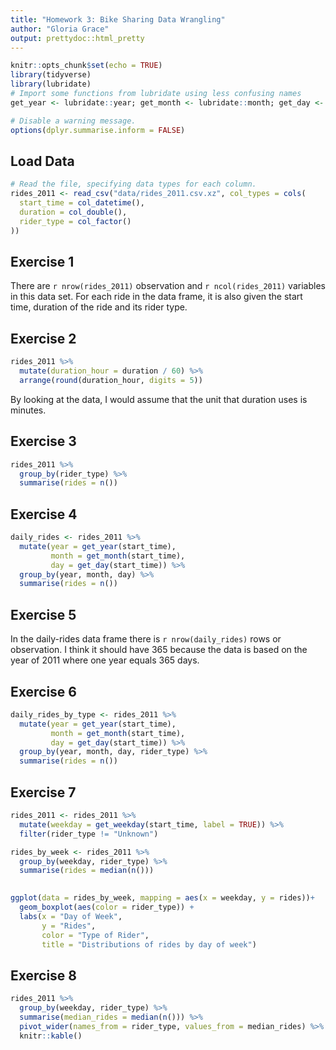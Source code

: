 ```yaml
---
title: "Homework 3: Bike Sharing Data Wrangling"
author: "Gloria Grace"
output: prettydoc::html_pretty
---
```


```r
knitr::opts_chunk$set(echo = TRUE)
library(tidyverse)
library(lubridate)
# Import some functions from lubridate using less confusing names
get_year <- lubridate::year; get_month <- lubridate::month; get_day <- lubridate::day; get_weekday <- lubridate::wday

# Disable a warning message.
options(dplyr.summarise.inform = FALSE)
```


## Load Data

```r
# Read the file, specifying data types for each column.
rides_2011 <- read_csv("data/rides_2011.csv.xz", col_types = cols(
  start_time = col_datetime(),
  duration = col_double(),
  rider_type = col_factor()
))
```

## Exercise 1

There are `r nrow(rides_2011)` observation and `r ncol(rides_2011)` variables in this data set.
For each ride in the data frame, it is also given the start time, duration of the ride and its rider type.

## Exercise 2

```r
rides_2011 %>% 
  mutate(duration_hour = duration / 60) %>% 
  arrange(round(duration_hour, digits = 5))
```

By looking at the data, I would assume that the unit that duration uses is minutes.

## Exercise 3

```r
rides_2011 %>% 
  group_by(rider_type) %>% 
  summarise(rides = n())
```

## Exercise 4

```r
daily_rides <- rides_2011 %>% 
  mutate(year = get_year(start_time), 
         month = get_month(start_time), 
         day = get_day(start_time)) %>% 
  group_by(year, month, day) %>% 
  summarise(rides = n())
```


## Exercise 5

In the daily-rides data frame there is `r nrow(daily_rides)` rows or observation. I think it should have 365 because the data is based on the year of 2011 where one year equals 365 days. 

## Exercise 6

```r
daily_rides_by_type <- rides_2011 %>%
  mutate(year = get_year(start_time), 
         month = get_month(start_time), 
         day = get_day(start_time)) %>% 
  group_by(year, month, day, rider_type) %>% 
  summarise(rides = n())
```

## Exercise 7

```r
rides_2011 <- rides_2011 %>% 
  mutate(weekday = get_weekday(start_time, label = TRUE)) %>% 
  filter(rider_type != "Unknown") 

```
```r
rides_by_week <- rides_2011 %>% 
  group_by(weekday, rider_type) %>% 
  summarise(rides = median(n()))
  
```

```r
ggplot(data = rides_by_week, mapping = aes(x = weekday, y = rides))+
  geom_boxplot(aes(color = rider_type)) +
  labs(x = "Day of Week",
       y = "Rides",
       color = "Type of Rider", 
       title = "Distributions of rides by day of week") 
```


## Exercise 8

```r
rides_2011 %>% 
  group_by(weekday, rider_type) %>% 
  summarise(median_rides = median(n())) %>% 
  pivot_wider(names_from = rider_type, values_from = median_rides) %>% 
  knitr::kable()
```
